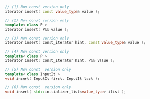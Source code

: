 ```cpp
// (1) Non const version only
iterator insert( const value_type& value );

// (2) Non const version only
template< class P >
iterator insert( P&& value );

// (3) Non const version only
iterator insert( const_iterator hint, const value_type& value );

// (4) Non const version only
template< class P >
iterator insert( const_iterator hint, P&& value );

// (5) Non const  version only
template< class InputIt >
void insert( InputIt first, InputIt last );

// (6) Non const  version only
void insert( std::initializer_list<value_type> ilist );
```